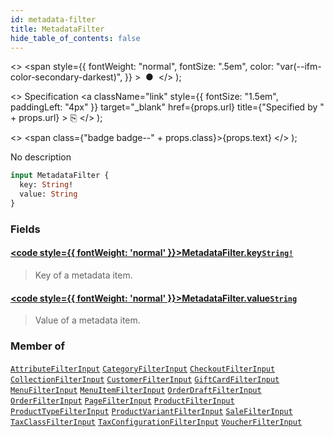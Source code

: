 ```yaml
---
id: metadata-filter
title: MetadataFilter
hide_table_of_contents: false
---
```


  <>
    <span
      style={{
        fontWeight: "normal",
        fontSize: ".5em",
        color: "var(--ifm-color-secondary-darkest)",
      }}
    >
      &nbsp;●&nbsp;
    </span>
  </>
);

  <>
    Specification
    <a
      className="link"
      style={{ fontSize: "1.5em", paddingLeft: "4px" }}
      target="\_blank"
      href={props.url}
      title={"Specified by " + props.url}
    >
      ⎘
    </a>
  </>
);

  <>
    <span class={"badge badge--" + props.class}>{props.text}</span>
  </>
);

No description

```graphql
input MetadataFilter {
  key: String!
  value: String
}
```

### Fields

#### [<code style={{ fontWeight: 'normal' }}>MetadataFilter.<b>key</b></code>](#)<Bullet />[`String!`](../../api-reference/scalars/string) <Badge class="secondary" text="non-null"/> <Badge class="secondary" text="scalar"/>

> Key of a metadata item.

#### [<code style={{ fontWeight: 'normal' }}>MetadataFilter.<b>value</b></code>](#)<Bullet />[`String`](../../api-reference/scalars/string) <Badge class="secondary" text="scalar"/>

> Value of a metadata item.

### Member of

[`AttributeFilterInput`](../../api-reference/inputs/attribute-filter-input) <Badge class="secondary" text="input"/><Bullet />[`CategoryFilterInput`](../../api-reference/inputs/category-filter-input) <Badge class="secondary" text="input"/><Bullet />[`CheckoutFilterInput`](../../api-reference/inputs/checkout-filter-input) <Badge class="secondary" text="input"/><Bullet />[`CollectionFilterInput`](../../api-reference/inputs/collection-filter-input) <Badge class="secondary" text="input"/><Bullet />[`CustomerFilterInput`](../../api-reference/inputs/customer-filter-input) <Badge class="secondary" text="input"/><Bullet />[`GiftCardFilterInput`](../../api-reference/inputs/gift-card-filter-input) <Badge class="secondary" text="input"/><Bullet />[`MenuFilterInput`](../../api-reference/inputs/menu-filter-input) <Badge class="secondary" text="input"/><Bullet />[`MenuItemFilterInput`](../../api-reference/inputs/menu-item-filter-input) <Badge class="secondary" text="input"/><Bullet />[`OrderDraftFilterInput`](../../api-reference/inputs/order-draft-filter-input) <Badge class="secondary" text="input"/><Bullet />[`OrderFilterInput`](../../api-reference/inputs/order-filter-input) <Badge class="secondary" text="input"/><Bullet />[`PageFilterInput`](../../api-reference/inputs/page-filter-input) <Badge class="secondary" text="input"/><Bullet />[`ProductFilterInput`](../../api-reference/inputs/product-filter-input) <Badge class="secondary" text="input"/><Bullet />[`ProductTypeFilterInput`](../../api-reference/inputs/product-type-filter-input) <Badge class="secondary" text="input"/><Bullet />[`ProductVariantFilterInput`](../../api-reference/inputs/product-variant-filter-input) <Badge class="secondary" text="input"/><Bullet />[`SaleFilterInput`](../../api-reference/inputs/sale-filter-input) <Badge class="secondary" text="input"/><Bullet />[`TaxClassFilterInput`](../../api-reference/inputs/tax-class-filter-input) <Badge class="secondary" text="input"/><Bullet />[`TaxConfigurationFilterInput`](../../api-reference/inputs/tax-configuration-filter-input) <Badge class="secondary" text="input"/><Bullet />[`VoucherFilterInput`](../../api-reference/inputs/voucher-filter-input) <Badge class="secondary" text="input"/>
